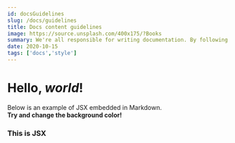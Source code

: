 ```yaml
---
id: docsGuidelines
slug: /docs/guidelines
title: Docs content guidelines
image: https://source.unsplash.com/400x175/?Books
summary: We're all responsible for writing documentation. By following these guidelines, you can create docs that are consistent with other Elastic documentation.
date: 2020-10-15
tags: ['docs','style']
---
```


# Hello, *world*!

Below is an example of JSX embedded in Markdown. <br /> **Try and change
the background color!**

<div style={{ padding: '20px', backgroundColor: 'tomato' }}>
  <h3>This is JSX</h3>
</div>